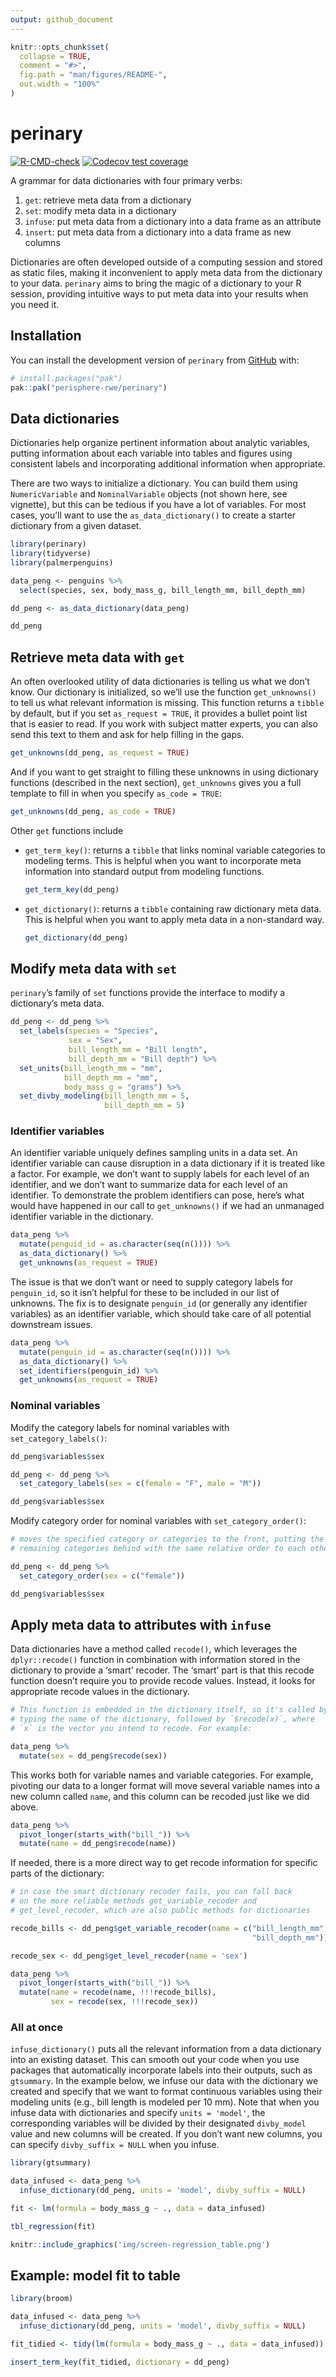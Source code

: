 ```yaml
---
output: github_document
---
```


<!-- README.md is generated from README.Rmd. Please edit that file -->

```r
knitr::opts_chunk$set(
  collapse = TRUE,
  comment = "#>",
  fig.path = "man/figures/README-",
  out.width = "100%"
)
```

# perinary

<!-- badges: start -->
[![R-CMD-check](https://github.com/bcjaeger/perinary/actions/workflows/R-CMD-check.yaml/badge.svg)](https://github.com/bcjaeger/perinary/actions/workflows/R-CMD-check.yaml)
[![Codecov test coverage](https://codecov.io/gh/bcjaeger/perinary/graph/badge.svg)](https://app.codecov.io/gh/bcjaeger/perinary)
<!-- badges: end -->

A grammar for data dictionaries with four primary verbs:

1. `get`: retrieve meta data from a dictionary
1. `set`: modify meta data in a dictionary
1. `infuse`: put meta data from a dictionary into a data frame as an attribute
1. `insert`: put meta data from a dictionary into a data frame as new columns

Dictionaries are often developed outside of a computing session and stored as static files, making it inconvenient to apply meta data from the dictionary to your data. `perinary` aims to bring the magic of a dictionary to your R session, providing intuitive ways to put meta data into your results when you need it.

## Installation

You can install the development version of `perinary` from [GitHub](https://github.com/) with:

``` r
# install.packages("pak")
pak::pak("perisphere-rwe/perinary")
```

## Data dictionaries

Dictionaries help organize pertinent information about analytic variables, putting information about each variable into tables and figures using consistent labels and incorporating additional information when appropriate. 

There are two ways to initialize a dictionary. You can build them using `NumericVariable` and `NominalVariable` objects (not shown here, see vignette), but this can be tedious if you have a lot of variables. For most cases, you'll want to use the `as_data_dictionary()` to create a starter dictionary from a given dataset.

```r

library(perinary)
library(tidyverse)
library(palmerpenguins)

data_peng <- penguins %>% 
  select(species, sex, body_mass_g, bill_length_mm, bill_depth_mm)

dd_peng <- as_data_dictionary(data_peng)

dd_peng

```

## Retrieve meta data with `get`

An often overlooked utility of data dictionaries is telling us what we don't know. Our dictionary is initialized, so we'll use the function `get_unknowns()` to tell us what relevant information is missing. This function returns a `tibble` by default, but if you set `as_request = TRUE`, it provides a bullet point list that is easier to read. If you work with subject matter experts, you can also send this text to them and ask for help filling in the gaps.

```r
get_unknowns(dd_peng, as_request = TRUE)
```

And if you want to get straight to filling these unknowns in using dictionary functions (described in the next section), `get_unknowns` gives you a full template to fill in when you specify `as_code = TRUE`:

```r
get_unknowns(dd_peng, as_code = TRUE)
```

Other `get` functions include 

- `get_term_key()`: returns a `tibble` that links nominal variable categories to modeling terms. This is helpful when you want to incorporate meta information into standard output from modeling functions.

  ```r
  get_term_key(dd_peng)
  ```

- `get_dictionary()`: returns a `tibble` containing raw dictionary meta data. This is helpful when you want to apply meta data in a non-standard way.

  ```r
  get_dictionary(dd_peng)
  ```

## Modify meta data with `set`

`perinary`'s family of `set` functions provide the interface to modify a dictionary's meta data.

```r

dd_peng <- dd_peng %>% 
  set_labels(species = "Species",
             sex = "Sex",
             bill_length_mm = "Bill length",
             bill_depth_mm = "Bill depth") %>% 
  set_units(bill_length_mm = "mm",
            bill_depth_mm = "mm",
            body_mass_g = "grams") %>% 
  set_divby_modeling(bill_length_mm = 5,
                     bill_depth_mm = 5)

```

### Identifier variables

An identifier variable uniquely defines sampling units in a data set. An identifier variable can cause disruption in a data dictionary if it is treated like a factor. For example, we don't want to supply labels for each level of an identifier, and we don't want to summarize data for each level of an identifier. To demonstrate the problem identifiers can pose, here's what would have happened in our call to `get_unknowns()` if we had an unmanaged identifier variable in the dictionary.

```r

data_peng %>% 
  mutate(penguid_id = as.character(seq(n()))) %>% 
  as_data_dictionary() %>% 
  get_unknowns(as_request = TRUE)

```

The issue is that we don't want or need to supply category labels for `penguin_id`, so it isn't helpful for these to be included in our list of unknowns. The fix is to designate `penguin_id` (or generally any identifier variables) as an identifier variable, which should take care of all potential downstream issues.

```r

data_peng %>% 
  mutate(penguin_id = as.character(seq(n()))) %>% 
  as_data_dictionary() %>% 
  set_identifiers(penguin_id) %>% 
  get_unknowns(as_request = TRUE)

```

### Nominal variables

Modify the category labels for nominal variables with `set_category_labels()`:

```r

dd_peng$variables$sex

dd_peng <- dd_peng %>% 
  set_category_labels(sex = c(female = "F", male = "M"))

dd_peng$variables$sex

```

Modify category order for nominal variables with `set_category_order()`:

```r

# moves the specified category or categories to the front, putting the 
# remaining categories behind with the same relative order to each other

dd_peng <- dd_peng %>% 
  set_category_order(sex = c("female"))

dd_peng$variables$sex

```

## Apply meta data to attributes with `infuse`

Data dictionaries have a method called `recode()`, which leverages the `dplyr::recode()` function in combination with information stored in the dictionary to provide a 'smart' recoder. The 'smart' part is that this recode function doesn't require you to provide recode values. Instead, it looks for appropriate recode values in the dictionary.

```r

# This function is embedded in the dictionary itself, so it's called by 
# typing the name of the dictionary, followed by `$recode(x)`, where 
# `x` is the vector you intend to recode. For example:

data_peng %>% 
  mutate(sex = dd_peng$recode(sex))

```

This works both for variable names and variable categories. For example, pivoting our data to a longer format will move several variable names into a new column called `name`, and this column can be recoded just like we did above.

```r

data_peng %>% 
  pivot_longer(starts_with("bill_")) %>% 
  mutate(name = dd_peng$recode(name))

```

If needed, there is a more direct way to get recode information for specific parts of the dictionary:

```r

# in case the smart dictionary recoder fails, you can fall back 
# on the more reliable methods get_variable_recoder and 
# get_level_recoder, which are also public methods for dictionaries

recode_bills <- dd_peng$get_variable_recoder(name = c("bill_length_mm",
                                                      "bill_depth_mm"))

recode_sex <- dd_peng$get_level_recoder(name = 'sex')

data_peng %>% 
  pivot_longer(starts_with("bill_")) %>% 
  mutate(name = recode(name, !!!recode_bills),
         sex = recode(sex, !!!recode_sex))

```

### All at once

`infuse_dictionary()` puts all the relevant information from a data dictionary into an existing dataset. This can smooth out your code when you use packages that automatically incorporate labels into their outputs, such as `gtsummary`. In the example below, we infuse our data with the dictionary we created and specify that we want to format continuous variables using their modeling units (e.g., bill length is modeled per 10 mm). Note that when you infuse data with dictionaries and specify `units = 'model'`, the corresponding variables will be divided by their designated `divby_model` value and new columns will be created. If you don't want new columns, you can specify `divby_suffix = NULL` when you infuse.

```r

library(gtsummary)

data_infused <- data_peng %>% 
  infuse_dictionary(dd_peng, units = 'model', divby_suffix = NULL)

fit <- lm(formula = body_mass_g ~ ., data = data_infused)

tbl_regression(fit)

```

```r
knitr::include_graphics('img/screen-regression_table.png')
```

## Example: model fit to table

```r

library(broom)

data_infused <- data_peng %>% 
  infuse_dictionary(dd_peng, units = 'model', divby_suffix = NULL)

fit_tidied <- tidy(lm(formula = body_mass_g ~ ., data = data_infused))

insert_term_key(fit_tidied, dictionary = dd_peng)



```



